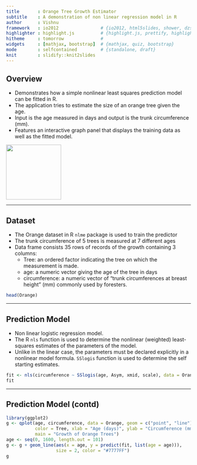 ```yaml
---
title       : Orange Tree Growth Estimator
subtitle    : A demonstration of non linear regression model in R 
author      : Vishnu
framework   : io2012                # {io2012, html5slides, shower, dzslides, ...}
highlighter : highlight.js          # {highlight.js, prettify, highlight}
hitheme     : tomorrow              # 
widgets     : [mathjax, bootstrap]  # {mathjax, quiz, bootstrap}
mode        : selfcontained         # {standalone, draft}
knit        : slidify::knit2slides
---
```



## Overview

- Demonstrates how a simple nonlinear least squares prediction model can be fitted
in R.
- The application tries to estimate the size of an orange tree given the age.
- Input is the age measured in days and output is the trunk circumference (mm).
- Features an interactive graph panel that displays the training data as well as the fitted model.

<img height="150" src="assets/img/app-screenshot.png" />

---

## Dataset

- The Orange dataset in R `nlme` package is used to train the predictor
- The trunk circumference of 5 trees is measured at 7 different  ages
- Data frame consists 35 rows of records of the growth containing 3 columns:
    * Tree: an ordered factor indicating the tree on which the measurement is made.
    * age: a numeric vector giving the age of the tree in days
    * circumference: a numeric vector of "trunk circumferences at breast height" (mm) commonly used by foresters.


```r
head(Orange)
```

---

## Prediction Model

- Non linear logistic regression model.
- The R `nls` function is used to determine the nonlinear (weighted) least-squares estimates of the parameters of the model.
- Unlike in the linear case, the parameters must be declared explicitly in a nonlinear model formula. `SSlogis` function is used to determine the self starting estimates.

```r
fit <- nls(circumference ~ SSlogis(age, Asym, xmid, scale), data = Orange)
fit
```

---

## Prediction Model (contd)

```r
library(ggplot2)
g <- qplot(age, circumference, data = Orange, geom = c("point", "line"), 
           color = Tree, xlab = "Age (days)", ylab = "Circumference (mm)",
           main = "Growth of Orange Trees")
age <- seq(0, 1600, length.out = 101)
g <- g + geom_line(aes(x = age, y = predict(fit, list(age = age))), 
                   size = 2, color = "#7777FF")
g
```

